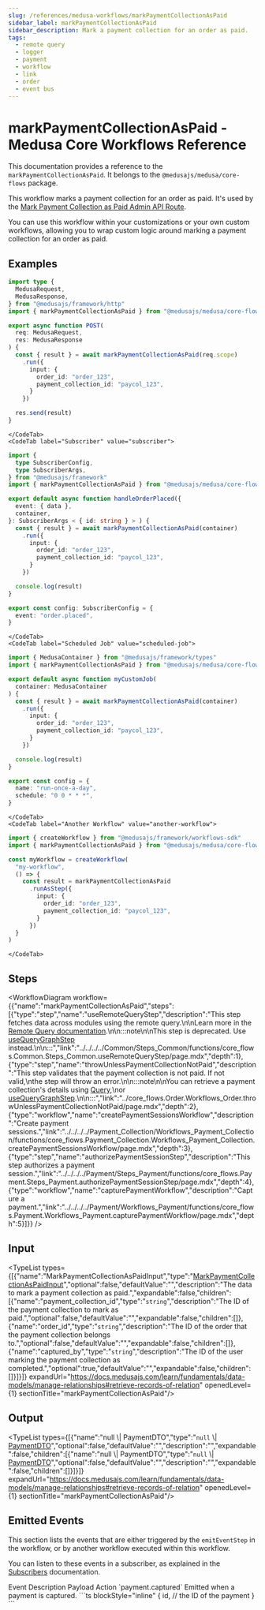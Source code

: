 ```yaml
---
slug: /references/medusa-workflows/markPaymentCollectionAsPaid
sidebar_label: markPaymentCollectionAsPaid
sidebar_description: Mark a payment collection for an order as paid.
tags:
  - remote query
  - logger
  - payment
  - workflow
  - link
  - order
  - event bus
---
```



# markPaymentCollectionAsPaid - Medusa Core Workflows Reference

This documentation provides a reference to the `markPaymentCollectionAsPaid`. It belongs to the `@medusajs/medusa/core-flows` package.

This workflow marks a payment collection for an order as paid. It's used by the
[Mark Payment Collection as Paid Admin API Route](https://docs.medusajs.com/api/admin#payment-collections\_postpaymentcollectionsidmarkaspaid).

You can use this workflow within your customizations or your own custom workflows, allowing you to wrap custom logic around
marking a payment collection for an order as paid.

<SourceCodeLink link="https://github.com/medusajs/medusa/blob/61a25dd07370282cad1dea30e13c3090ebea4f1b/packages/core/core-flows/src/order/workflows/mark-payment-collection-as-paid.ts#L97" />

## Examples

<CodeTabs group="workflow-exection">
    <CodeTab label="API Route" value="api-route">
    
```ts title="src/api/workflow/route.ts"
import type {
  MedusaRequest,
  MedusaResponse,
} from "@medusajs/framework/http"
import { markPaymentCollectionAsPaid } from "@medusajs/medusa/core-flows"

export async function POST(
  req: MedusaRequest,
  res: MedusaResponse
) {
  const { result } = await markPaymentCollectionAsPaid(req.scope)
    .run({
      input: {
        order_id: "order_123",
        payment_collection_id: "paycol_123",
      }
    })

  res.send(result)
}
```

    </CodeTab>
    <CodeTab label="Subscriber" value="subscriber">
    
```ts title="src/subscribers/order-placed.ts"
import {
  type SubscriberConfig,
  type SubscriberArgs,
} from "@medusajs/framework"
import { markPaymentCollectionAsPaid } from "@medusajs/medusa/core-flows"

export default async function handleOrderPlaced({
  event: { data },
  container,
}: SubscriberArgs < { id: string } > ) {
  const { result } = await markPaymentCollectionAsPaid(container)
    .run({
      input: {
        order_id: "order_123",
        payment_collection_id: "paycol_123",
      }
    })

  console.log(result)
}

export const config: SubscriberConfig = {
  event: "order.placed",
}
```

    </CodeTab>
    <CodeTab label="Scheduled Job" value="scheduled-job">
    
```ts title="src/jobs/message-daily.ts"
import { MedusaContainer } from "@medusajs/framework/types"
import { markPaymentCollectionAsPaid } from "@medusajs/medusa/core-flows"

export default async function myCustomJob(
  container: MedusaContainer
) {
  const { result } = await markPaymentCollectionAsPaid(container)
    .run({
      input: {
        order_id: "order_123",
        payment_collection_id: "paycol_123",
      }
    })

  console.log(result)
}

export const config = {
  name: "run-once-a-day",
  schedule: "0 0 * * *",
}
```

    </CodeTab>
    <CodeTab label="Another Workflow" value="another-workflow">
    
```ts title="src/workflows/my-workflow.ts"
import { createWorkflow } from "@medusajs/framework/workflows-sdk"
import { markPaymentCollectionAsPaid } from "@medusajs/medusa/core-flows"

const myWorkflow = createWorkflow(
  "my-workflow",
  () => {
    const result = markPaymentCollectionAsPaid
      .runAsStep({
        input: {
          order_id: "order_123",
          payment_collection_id: "paycol_123",
        }
      })
  }
)
```

    </CodeTab>
  </CodeTabs>

## Steps

<WorkflowDiagram workflow={{"name":"markPaymentCollectionAsPaid","steps":[{"type":"step","name":"useRemoteQueryStep","description":"This step fetches data across modules using the remote query.\n\nLearn more in the [Remote Query documentation](https://docs.medusajs.com/learn/fundamentals/module-links/query).\n\n:::note\n\nThis step is deprecated. Use [useQueryGraphStep](../../../../Common/Steps_Common/functions/core_flows.Common.Steps_Common.useQueryGraphStep/page.mdx) instead.\n\n:::","link":"../../../../Common/Steps_Common/functions/core_flows.Common.Steps_Common.useRemoteQueryStep/page.mdx","depth":1},{"type":"step","name":"throwUnlessPaymentCollectionNotPaid","description":"This step validates that the payment collection is not paid. If not valid,\nthe step will throw an error.\n\n:::note\n\nYou can retrieve a payment collection's details using [Query](https://docs.medusajs.com/learn/fundamentals/module-links/query),\nor [useQueryGraphStep](https://docs.medusajs.com/resources/references/medusa-workflows/steps/useQueryGraphStep).\n\n:::","link":"../core_flows.Order.Workflows_Order.throwUnlessPaymentCollectionNotPaid/page.mdx","depth":2},{"type":"workflow","name":"createPaymentSessionsWorkflow","description":"Create payment sessions.","link":"../../../../Payment_Collection/Workflows_Payment_Collection/functions/core_flows.Payment_Collection.Workflows_Payment_Collection.createPaymentSessionsWorkflow/page.mdx","depth":3},{"type":"step","name":"authorizePaymentSessionStep","description":"This step authorizes a payment session.","link":"../../../../Payment/Steps_Payment/functions/core_flows.Payment.Steps_Payment.authorizePaymentSessionStep/page.mdx","depth":4},{"type":"workflow","name":"capturePaymentWorkflow","description":"Capture a payment.","link":"../../../../Payment/Workflows_Payment/functions/core_flows.Payment.Workflows_Payment.capturePaymentWorkflow/page.mdx","depth":5}]}} />

## Input

<TypeList types={[{"name":"MarkPaymentCollectionAsPaidInput","type":"[MarkPaymentCollectionAsPaidInput](../../../../types/core_flows.MarkPaymentCollectionAsPaidInput/page.mdx)","optional":false,"defaultValue":"","description":"The data to mark a payment collection as paid.","expandable":false,"children":[{"name":"payment_collection_id","type":"`string`","description":"The ID of the payment collection to mark as paid.","optional":false,"defaultValue":"","expandable":false,"children":[]},{"name":"order_id","type":"`string`","description":"The ID of the order that the payment collection belongs to.","optional":false,"defaultValue":"","expandable":false,"children":[]},{"name":"captured_by","type":"`string`","description":"The ID of the user marking the payment collection as completed.","optional":true,"defaultValue":"","expandable":false,"children":[]}]}]} expandUrl="https://docs.medusajs.com/learn/fundamentals/data-models/manage-relationships#retrieve-records-of-relation" openedLevel={1} sectionTitle="markPaymentCollectionAsPaid"/>

## Output

<TypeList types={[{"name":"null \\| PaymentDTO","type":"`null` \\| [PaymentDTO](../../../../../payment/interfaces/payment.PaymentDTO/page.mdx)","optional":false,"defaultValue":"","description":"","expandable":false,"children":[{"name":"null \\| PaymentDTO","type":"`null` \\| [PaymentDTO](../../../../../payment/interfaces/payment.PaymentDTO/page.mdx)","optional":false,"defaultValue":"","description":"","expandable":false,"children":[]}]}]} expandUrl="https://docs.medusajs.com/learn/fundamentals/data-models/manage-relationships#retrieve-records-of-relation" openedLevel={1} sectionTitle="markPaymentCollectionAsPaid"/>

## Emitted Events

This section lists the events that are either triggered by the `emitEventStep` in the workflow, or by another workflow executed within this workflow.

You can listen to these events in a subscriber, as explained in the [Subscribers](https://docs.medusajs.com/learn/fundamentals/events-and-subscribers) documentation.

<Table>
  <Table.Header>
    <Table.Row>
      <Table.HeaderCell>
Event
</Table.HeaderCell>
      <Table.HeaderCell>
Description
</Table.HeaderCell>
      <Table.HeaderCell>
Payload
</Table.HeaderCell>
      <Table.HeaderCell>
Action
</Table.HeaderCell>
    </Table.Row>
  </Table.Header>
  <Table.Body>
    <Table.Row>
      <Table.Cell>
`payment.captured`
</Table.Cell>
      <Table.Cell>
Emitted when a payment is captured.
</Table.Cell>
      <Table.Cell>
```ts blockStyle="inline"
{
  id, // the ID of the payment
}
```
</Table.Cell>
      <Table.Cell>
<CopyGeneratedSnippetButton tooltipText="Copy subscriber for event" type="subscriber" options={{
        event: "payment.captured",
        payload: `\`\`\`ts
{
  id, // the ID of the payment
}
\`\`\``
        }}/>
</Table.Cell>
    </Table.Row>
  </Table.Body>
</Table>
